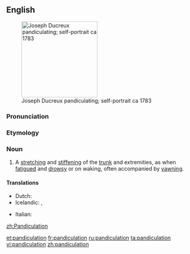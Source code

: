 ==English==
[[Image:Ducreuxyawn.jpg|thumb|200px|right|Joseph Ducreux pandiculating; self-portrait ca 1783]]

===Pronunciation===
{{rhymes|eɪʃən}}

===Etymology===
{{suffix|pandiculate|ion}}

===Noun===
{{en-noun}}

# A [[stretch]]ing and [[stiffen]]ing of the [[trunk]] and extremities, as when [[fatigue]]d and [[drowsy]] or on waking, often accompanied by [[yawn]]ing.

====Translations====
{{trans-top|stretching and stiffening of the trunk and extremities as when fatigued and drowsy}}
* Dutch: {{t|nl|zich uitrekken}}
* Icelandic: {{t|is|syfjuteygjur|f|p}}, {{t|is|morgunteygjur|f|p}}
{{trans-mid}}
* Italian: {{t|it|stendersi}}
{{trans-bottom}}

{{Webster 1913}}
[[zh:Pandiculation]]

[[et:pandiculation]]
[[fr:pandiculation]]
[[ru:pandiculation]]
[[ta:pandiculation]]
[[vi:pandiculation]]
[[zh:pandiculation]]